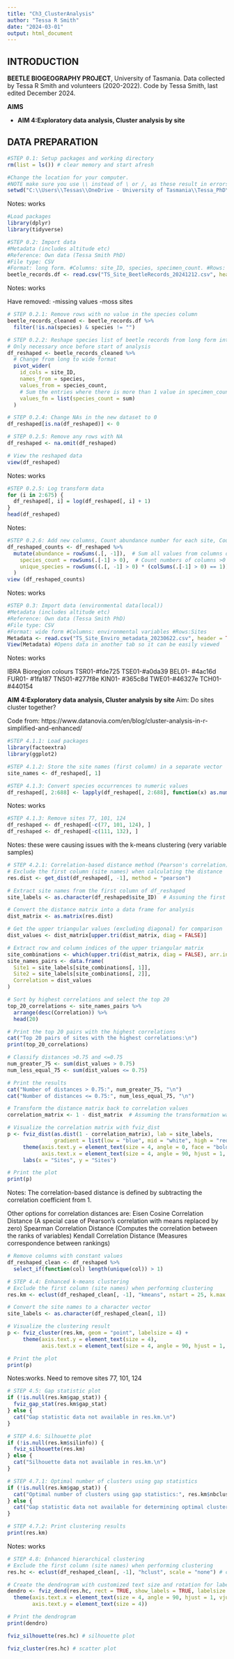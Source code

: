 ---
title: "Ch3_ClusterAnalysis"
author: "Tessa R Smith"
date: "2024-03-01"
output: html_document
---

## INTRODUCTION

**BEETLE BIOGEOGRAPHY PROJECT**, University of Tasmania. Data collected by Tessa R Smith and volunteers (2020-2022). Code by Tessa Smith, last edited December 2024.

**AIMS**

-   **AIM 4:Exploratory data analysis, Cluster analysis by site**

## DATA PREPARATION ##

```{r, echo = FALSE}
#STEP 0.1: Setup packages and working directory
rm(list = ls()) # clear memory and start afresh

#Change the location for your computer. 
#NOTE make sure you use \\ instead of \ or /, as these result in errors. 
setwd("C:\\Users\\Tessas\\OneDrive - University of Tasmania\\Tessa_PhD\\WORK_Code\\CH3_BROADSCALE\\CH3_ClusterAnalysis_20241114")
```
Notes: works

```{r}
#Load packages
library(dplyr)
library(tidyverse)
```

```{r, echo = FALSE}
#STEP 0.2: Import data
#Metadata (includes altitude etc)
#Reference: Own data (Tessa Smith PhD)
#File type: CSV
#Format: long form. #Columns: site_ID, species, specimen_count. #Rows: Individual records
beetle_records.df <- read.csv("TS_Site_BeetleRecords_20241212.csv", header = TRUE, stringsAsFactors = FALSE)
```
Notes: works

Have removed:
-missing values
-moss sites

```{r, echo = FALSE}
# STEP 0.2.1: Remove rows with no value in the species column
beetle_records_cleaned <- beetle_records.df %>%
  filter(!is.na(species) & species != "")

# STEP 0.2.2: Reshape species list of beetle records from long form into site.count form (wide)
# Only necessary once before start of analysis
df_reshaped <- beetle_records_cleaned %>%
  # Change from long to wide format
  pivot_wider(
    id_cols = site_ID,
    names_from = species,
    values_from = species_count,
    # Sum the entries where there is more than 1 value in specimen_count
    values_fn = list(species_count = sum)
  )  

# STEP 0.2.4: Change NAs in the new dataset to 0
df_reshaped[is.na(df_reshaped)] <- 0

# STEP 0.2.5: Remove any rows with NA
df_reshaped <- na.omit(df_reshaped)

# View the reshaped data
view(df_reshaped)
```
Notes: works

```{r}
#STEP 0.2.5: Log transform data
for (i in 2:675) {
  df_reshaped[, i] = log(df_reshaped[, i] + 1)
}
head(df_reshaped)
```
Notes: 

```{r}
#STEP 0.2.6: Add new columns, Count abundance number for each site, Count species number for each site, Count unique species for each site
df_reshaped_counts <- df_reshaped %>% 
  mutate(abundance = rowSums(.[, -1]),  # Sum all values from columns other than the first one
    species_count = rowSums(.[-1] > 0),  # Count numbers of columns >0
    unique_species = rowSums((.[, -1] > 0) * (colSums(.[-1] > 0) == 1))  # Count number of columns with a value >0 that occur in no other row
  )
view (df_reshaped_counts)
```
Notes: works

```{r, echo = FALSE}
#STEP 0.3: Import data (environmental data(local))
#Metadata (includes altitude etc)
#Reference: Own data (Tessa Smith PhD)
#File type: CSV
#Format: wide form #Columns: environmental variables #Rows:Sites
Metadata <- read.csv("TS_Site_Enviro_metadata_20230622.csv", header = TRUE, stringsAsFactors = FALSE)
View(Metadata) #Opens data in another tab so it can be easily viewed

```
Notes: works

IBRA Bioregion colours
TSR01-#fde725
TSE01-#a0da39
BEL01- #4ac16d
FUR01- #1fa187
TNS01-#277f8e
KIN01- #365c8d
TWE01-#46327e
TCH01-#440154

**AIM 4:Exploratory data analysis, Cluster analysis by site**
Aim: Do sites cluster together?

Code from: https://www.datanovia.com/en/blog/cluster-analysis-in-r-simplified-and-enhanced/
```{r}
#STEP 4.1.1: Load packages
library(factoextra)
library(ggplot2)
```

```{r}
#STEP 4.1.2: Store the site names (first column) in a separate vector
site_names <- df_reshaped[, 1]

#STEP 4.1.3: Convert species occurrences to numeric values
df_reshaped[, 2:688] <- lapply(df_reshaped[, 2:688], function(x) as.numeric(as.character(x)))
```
Notes: works

```{r}
#STEP 4.1.3: Remove sites 77, 101, 124
df_reshaped <- df_reshaped[-c(77, 101, 124), ]
df_reshaped <- df_reshaped[-c(111, 132), ]

```
Notes: these were causing issues with the k-means clustering (very variable samples)

```{r}
# STEP 4.2.1: Correlation-based distance method (Pearson's correlation)
# Exclude the first column (site names) when calculating the distance
res.dist <- get_dist(df_reshaped[, -1], method = "pearson")

# Extract site names from the first column of df_reshaped
site_labels <- as.character(df_reshaped$site_ID)  # Assuming the first column is named "site_ID"

# Convert the distance matrix into a data frame for analysis
dist_matrix <- as.matrix(res.dist)

# Get the upper triangular values (excluding diagonal) for comparison
dist_values <- dist_matrix[upper.tri(dist_matrix, diag = FALSE)]

# Extract row and column indices of the upper triangular matrix
site_combinations <- which(upper.tri(dist_matrix, diag = FALSE), arr.ind = TRUE)
site_names_pairs <- data.frame(
  Site1 = site_labels[site_combinations[, 1]],
  Site2 = site_labels[site_combinations[, 2]],
  Correlation = dist_values
)

# Sort by highest correlations and select the top 20
top_20_correlations <- site_names_pairs %>%
  arrange(desc(Correlation)) %>%
  head(20)

# Print the top 20 pairs with the highest correlations
cat("Top 20 pairs of sites with the highest correlations:\n")
print(top_20_correlations)

# Classify distances >0.75 and <=0.75
num_greater_75 <- sum(dist_values > 0.75)
num_less_equal_75 <- sum(dist_values <= 0.75)

# Print the results
cat("Number of distances > 0.75:", num_greater_75, "\n")
cat("Number of distances <= 0.75:", num_less_equal_75, "\n")

# Transform the distance matrix back to correlation values
correlation_matrix <- 1 - dist_matrix  # Assuming the transformation was 1 - r

# Visualize the correlation matrix with fviz_dist
p <- fviz_dist(as.dist(1 - correlation_matrix), lab = site_labels, 
               gradient = list(low = "blue", mid = "white", high = "red")) +
     theme(axis.text.y = element_text(size = 4, angle = 0, face = "bold"),
           axis.text.x = element_text(size = 4, angle = 90, hjust = 1, vjust = 0.5, face = "bold")) +
     labs(x = "Sites", y = "Sites")

# Print the plot
print(p)
```
Notes: The correlation-based distance is defined by subtracting the correlation coefficient from 1.

Other options for correlation distances are:
Eisen Cosine Correlation Distance (A special case of Pearson’s correlation with means replaced by zero)
Spearman Correlation Distance (Computes the correlation between the ranks of variables)
Kendall Correlation Distance (Measures correspondence between rankings)

```{r}
# Remove columns with constant values
df_reshaped_clean <- df_reshaped %>%
  select_if(function(col) length(unique(col)) > 1)

# STEP 4.4: Enhanced k-means clustering
# Exclude the first column (site names) when performing clustering
res.km <- eclust(df_reshaped_clean[, -1], "kmeans", nstart = 25, k.max = 10, graph = FALSE)

# Convert the site names to a character vector
site_labels <- as.character(df_reshaped_clean[, 1])

# Visualize the clustering result
p <- fviz_cluster(res.km, geom = "point", labelsize = 4) + 
     theme(axis.text.y = element_text(size = 4),
           axis.text.x = element_text(size = 4, angle = 90, hjust = 1, vjust = 0.5))

# Print the plot
print(p)
```
Notes:works.
Need to remove sites 77, 101, 124

```{r}
# STEP 4.5: Gap statistic plot
if (!is.null(res.km$gap_stat)) {
  fviz_gap_stat(res.km$gap_stat)
} else {
  cat("Gap statistic data not available in res.km.\n")
}

# STEP 4.6: Silhouette plot
if (!is.null(res.km$silinfo)) {
  fviz_silhouette(res.km)
} else {
  cat("Silhouette data not available in res.km.\n")
}

# STEP 4.7.1: Optimal number of clusters using gap statistics
if (!is.null(res.km$gap_stat)) {
  cat("Optimal number of clusters using gap statistics:", res.km$nbclust, "\n")
} else {
  cat("Gap statistic data not available for determining optimal clusters.\n")
}

# STEP 4.7.2: Print clustering results
print(res.km)
```
Notes: works 

```{r}
# STEP 4.8: Enhanced hierarchical clustering
# Exclude the first column (site names) when performing clustering
res.hc <- eclust(df_reshaped_clean[, -1], "hclust", scale = "none") # compute hclust

# Create the dendrogram with customized text size and rotation for labels
dendro <- fviz_dend(res.hc, rect = TRUE, show_labels = TRUE, labelsize = 4) + 
  theme(axis.text.x = element_text(size = 4, angle = 90, hjust = 1, vjust = 0.5),
        axis.text.y = element_text(size = 4))

# Print the dendrogram
print(dendro)
```

```{r}
fviz_silhouette(res.hc) # silhouette plot

fviz_cluster(res.hc) # scatter plot
```
